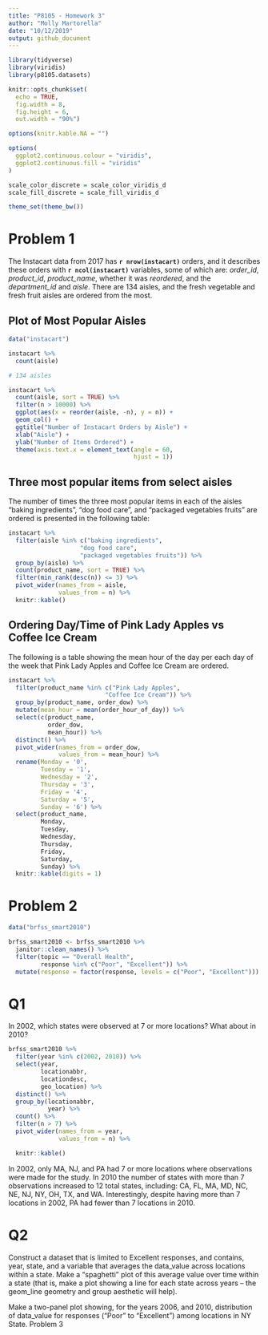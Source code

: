 ```yaml
---
title: "P8105 - Homework 3"
author: "Molly Martorella"
date: "10/12/2019"
output: github_document
---
```


```r

library(tidyverse)
library(viridis)
library(p8105.datasets)

knitr::opts_chunk$set(
  echo = TRUE,
  fig.width = 8,
  fig.height = 6,
  out.width = "90%")

options(knitr.kable.NA = "")

options(
  ggplot2.continuous.colour = "viridis",
  ggplot2.continuous.fill = "viridis"
)

scale_color_discrete = scale_color_viridis_d
scale_fill_discrete = scale_fill_viridis_d

theme_set(theme_bw())

```

# Problem 1

The Instacart data from 2017 has **`r nrow(instacart)`** orders, and it describes these orders with **`r ncol(instacart)`** variables, some of which are: _order_id_, _product_id_, _product_name_, whether it was _reordered_, and the _department_id_ and _aisle_. There are 134 aisles, and the fresh vegetable and fresh fruit aisles are ordered from the most.

## Plot of Most Popular Aisles

```r

data("instacart")

instacart %>% 
  count(aisle)

# 134 aisles
```

```r

instacart %>% 
  count(aisle, sort = TRUE) %>% 
  filter(n > 10000) %>% 
  ggplot(aes(x = reorder(aisle, -n), y = n)) +
  geom_col() +
  ggtitle("Number of Instacart Orders by Aisle") +
  xlab("Aisle") +
  ylab("Number of Items Ordered") +
  theme(axis.text.x = element_text(angle = 60, 
                                   hjust = 1))

```

## Three most popular items from select aisles

The number of times the three most popular items in each of the aisles “baking ingredients”, “dog food care”, and “packaged vegetables fruits” are ordered is presented in the following table:

```r

instacart %>% 
  filter(aisle %in% c("baking ingredients", 
                    "dog food care", 
                    "packaged vegetables fruits")) %>% 
  group_by(aisle) %>% 
  count(product_name, sort = TRUE) %>% 
  filter(min_rank(desc(n)) <= 3) %>% 
  pivot_wider(names_from = aisle,
              values_from = n) %>% 
  knitr::kable()

```

## Ordering Day/Time of Pink Lady Apples vs Coffee Ice Cream

The following is a table showing the mean hour of the day per each day of the week that Pink Lady Apples and Coffee Ice Cream are ordered.

```r

instacart %>% 
  filter(product_name %in% c("Pink Lady Apples",
                           "Coffee Ice Cream")) %>% 
  group_by(product_name, order_dow) %>% 
  mutate(mean_hour = mean(order_hour_of_day)) %>% 
  select(c(product_name, 
           order_dow, 
           mean_hour)) %>%
  distinct() %>% 
  pivot_wider(names_from = order_dow, 
              values_from = mean_hour) %>% 
  rename(Monday = '0',
         Tuesday = '1',
         Wednesday = '2',
         Thursday = '3',
         Friday = '4',
         Saturday = '5',
         Sunday = '6') %>%
  select(product_name, 
         Monday, 
         Tuesday, 
         Wednesday, 
         Thursday, 
         Friday, 
         Saturday, 
         Sunday) %>% 
  knitr::kable(digits = 1)

```


# Problem 2

```r

data("brfss_smart2010")

brfss_smart2010 <- brfss_smart2010 %>%
  janitor::clean_names() %>%
  filter(topic == "Overall Health",
         response %in% c("Poor", "Excellent")) %>% 
  mutate(response = factor(response, levels = c("Poor", "Excellent")))

```

# Q1

In 2002, which states were observed at 7 or more locations? What about in 2010?

```r

brfss_smart2010 %>% 
  filter(year %in% c(2002, 2010)) %>% 
  select(year,
         locationabbr,
         locationdesc,
         geo_location) %>% 
  distinct() %>%
  group_by(locationabbr, 
           year) %>% 
  count() %>% 
  filter(n > 7) %>% 
  pivot_wider(names_from = year, 
              values_from = n) %>% 

  knitr::kable()  

```

In 2002, only MA, NJ, and PA had 7 or more locations where observations were made for the study. In 2010 the number of states with more than 7 observations increased to 12 total states, including: CA, FL, MA, MD, NC, NE, NJ, NY, OH, TX, and WA. Interestingly, despite having more than 7 locations in 2002, PA had fewer than 7 locations in 2010.

# Q2

Construct a dataset that is limited to Excellent responses, and contains, year, state, and a variable that averages the data_value across locations within a state. Make a “spaghetti” plot of this average value over time within a state (that is, make a plot showing a line for each state across years – the geom_line geometry and group aesthetic will help).






Make a two-panel plot showing, for the years 2006, and 2010, distribution of data_value for responses (“Poor” to “Excellent”) among locations in NY State.
Problem 3

